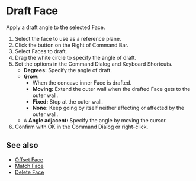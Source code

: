 
# Draft Face

<Reference shortcut="" command="Draft Face" button="" />

Apply a draft angle to the selected Face.

1. Select the face to use as a reference plane.
2. Click the button <ButtonIcon type="button-draft-face" /> on the Right of Command Bar.
3. Select Faces to draft.
4. Drag the white circle to specify the angle of draft.
5. Set the options in the Command Dialog and Keyboard Shortcuts.
    - **Degrees:** Specify the angle of draft.
    - **Grow:**
        - When the concave inner Face is drafted.
        - **Moving:** Extend the outer wall when the drafted Face gets to the outer wall.
        - **Fixed:** Stop at the outer wall.
        - **None:** Keep going by itself neither affecting or affected by the outer wall.
    - <kbd>A</kbd> **Angle adjacent:** Specify the angle by moving the cursor.
6. Confirm with OK in the Command Dialog or right-click.

<VideoPlayer fileName="draft-face"/>

## See also
- [Offset Face](./offset-face)
- [Match Face](./match-face)
- [Delete Face](./delete-face)